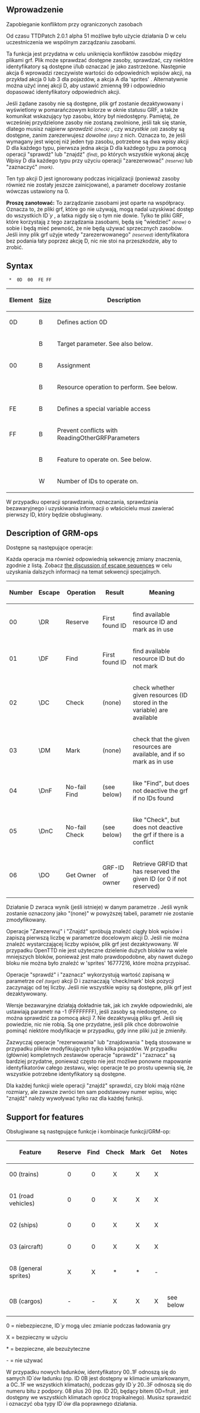 {{pl/Development/NewGRF/inne strony|en=newgrf-specs.tt-wiki.net/wiki/GRFResourceManagement|pl=pl/Development/NewGRF/NFO Specs/GRFResourceManagement}}
<!--{{-}}<br>--><!--{{ambox | text = w trakcie edycji.}}--><!-- -->
== Wprowadzenie ==

Zapobieganie konfliktom przy ograniczonych zasobach



Od czasu TTDPatch 2.0.1 alpha 51 możliwe było użycie działania D w celu uczestniczenia we wspólnym zarządzaniu zasobami.

Ta funkcja jest przydatna w celu uniknięcia konfliktów zasobów między plikami grf. Plik może sprawdzać dostępne zasoby, sprawdzać, czy niektóre identyfikatory są dostępne i/lub oznaczać je jako zastrzeżone. Następnie akcja 6 wprowadzi rzeczywiste wartości do odpowiednich wpisów akcji, na przykład akcja 0 lub 3 dla pojazdów, a akcja A dla 'sprites' . Alternatywnie można użyć innej akcji D, aby ustawić zmienną 99 i odpowiednio dopasować identyfikatory odpowiednich akcji.

Jeśli żądane zasoby nie są dostępne, plik grf zostanie dezaktywowany i wyświetlony w pomarańczowym kolorze w oknie statusu GRF, a także komunikat wskazujący typ zasobu, który był niedostępny. Pamiętaj, że wcześniej przydzielone zasoby nie zostaną zwolnione, jeśli tak się stanie, dlatego musisz najpierw ''sprawdzić'' <small>''(check)''</small> , czy ''wszystkie'' <small>''(all)''</small>  zasoby są dostępne, zanim zarezerwujesz ''dowolne'' <small>''(any)''</small> z nich. Oznacza to, że jeśli wymagany jest więcej niż jeden typ zasobu, potrzebne są dwa wpisy akcji D dla każdego typu, pierwsza jedna akcja D dla każdego typu za pomocą operacji "sprawdź" lub "znajdź" <small>''(find)''</small>, po których wszystkie wykonaj akcję Wpisy D dla każdego typu przy użyciu operacji "zarezerwować" <small>''(reserve)''</small> lub "zaznaczyć" <small>''(mark)''</small>.

Ten typ akcji D jest ignorowany podczas inicjalizacji (ponieważ zasoby również nie zostały jeszcze zainicjowane), a parametr docelowy zostanie wówczas ustawiony na 0.

'''Proszę zanotować:''' To zarządzanie zasobami jest oparte na współpracy. Oznacza to, że pliki grf, które go nie używają, mogą nadal uzyskiwać dostęp do wszystkich ID''`y'' , a łatka nigdy się o tym nie dowie. Tylko te pliki GRF, które korzystają z tego zarządzania zasobami, będą się "wiedzieć" <small>''(know)''</small> o sobie i będą mieć pewność, że nie będą używać sprzecznych zasobów. Jeśli inny plik grf użyje wtedy "zarezerwowanego" <small>''(reserved)''</small> identyfikatora bez podania łaty poprzez akcję D, nic nie stoi na przeszkodzie, aby to zrobić.

== Syntax ==

 <Sprite-number> * <Length> 0D <target> 00 <GRM-op> FE FF <feature> <count>

{|
!Element!![[pl/Development/NewGRF/NFO Specs/GRFActionsDetailed|Size]]!!Description

|-
|0D||B||Defines action 0D

|-
|<target>||B||Target parameter. See also below.

|-
|00||B||Assignment

|-
|<GRM-op>||B||Resource operation to perform. See below.

|-
|FE||B||Defines a special variable access

|-
|FF||B||Prevent conflicts with ReadingOtherGRFParameters

|-
|<feature>||B||Feature to operate on. See below.

|-
|<count>||W||Number of IDs to operate on.
|}

W przypadku operacji sprawdzania, oznaczania, sprawdzania bezawaryjnego i uzyskiwania informacji o właścicielu <target> musi zawierać pierwszy ID, który będzie obsługiwany.

== Description of GRM-ops ==

Dostępne są następujące operacje:

Każda operacja ma również odpowiednią sekwencję zmiany znaczenia, zgodnie z listą. Zobacz [[pl/Development/NewGRF/NFO Specs/GRFActionsDetailed#byte-order|the discussion of escape sequences]] w celu uzyskania dalszych informacji na temat sekwencji specjalnych.

{|
!Number!!Escape!!Operation!!Result!!Meaning

|-
|00||\DR||Reserve||First found ID||find available resource ID and mark as in use

|-
|01||\DF||Find||First found ID||find available resource ID but do not mark

|-
|02||\DC||Check||(none)||check whether given resources (ID stored in the <target> variable) are available

|-
|03||\DM||Mark||(none)||check that the given resources are available, and if so mark as in use

|-
|04||\DnF||No-fail Find||(see below)||like "Find", but does not deactive the grf if no IDs found

|-
|05||\DnC||No-fail Check||(see below)||like "Check", but does not deactive the grf if there is a conflict

|-
|06||\DO||Get Owner||GRF-ID of owner||Retrieve GRFID that has reserved the given ID (or 0 if not reserved)
|}

Działanie D zwraca wynik (jeśli istnieje) w danym parametrze <target>. Jeśli wynik zostanie oznaczony jako "(none)" w powyższej tabeli, parametr <target> nie zostanie zmodyfikowany.

Operacje "Zarezerwuj" i "Znajdź" spróbują znaleźć ciągły blok <count> wpisów i zapiszą pierwszą liczbę w parametrze docelowym akcji D. Jeśli nie można znaleźć wystarczającej liczby wpisów, plik grf jest dezaktywowany. W przypadku OpenTTD nie jest użyteczne dzielenie dużych bloków na wiele mniejszych bloków, ponieważ jest mało prawdopodobne, aby nawet dużego bloku nie można było znaleźć w 'sprites' 16777216, które można przypisać.

Operacje "sprawdź" i "zaznacz" wykorzystują wartość zapisaną w parametrze ''cel'' <small>''(target)''</small> akcji D i zaznaczają 'check/mark' blok <count> pozycji zaczynając od tej liczby. Jeśli nie wszystkie wpisy są dostępne, plik grf jest dezaktywowany.

Wersje bezawaryjne działają dokładnie tak, jak ich zwykłe odpowiedniki, ale ustawiają parametr <target> na -1 (FFFFFFFF), jeśli zasoby są niedostępne, co można sprawdzić za pomocą akcji 7. Nie dezaktywują pliku grf. Jeśli się powiedzie, nic nie robią. Są one przydatne, jeśli plik chce dobrowolnie pominąć niektóre modyfikacje w przypadku, gdy inne pliki już je zmieniły.

Zazwyczaj operacje  "rezerwowania" lub  "znajdowania " będą stosowane w przypadku plików modyfikujących tylko kilka pojazdów. W przypadku (głównie) kompletnych zestawów operacje  "sprawdź" i   "zaznacz" są bardziej przydatne, ponieważ często nie jest możliwe ponowne mapowanie identyfikatorów całego zestawu, więc operacje te po prostu upewnią się, że wszystkie potrzebne identyfikatory są dostępne.

Dla każdej funkcji wiele operacji "znajdź" sprawdzi, czy bloki mają różne rozmiary, ale zawsze zwróci ten sam podstawowy numer wpisu, więc "znajdź" należy wywoływać tylko raz dla każdej funkcji.

== Support for features ==

Obsługiwane są następujące funkcje i kombinacje funkcji/GRM-op:

{|
!Feature!!Reserve!!Find!!Check!!Mark!!Get!!Notes

|-
|00 (trains)||<center>0</center>||<center>0</center>||<center>X</center>||<center>X</center>||<center>X</center>||

|-
|01 (road vehicles)||<center>0</center>||<center>0</center>||<center>X</center>||<center>X</center>||<center>X</center>||

|-
|02 (ships)||<center>0</center>||<center>0</center>||<center>X</center>||<center>X</center>||<center>X</center>||

|-
|03 (aircraft)||<center>0</center>||<center>0</center>||<center>X</center>||<center>X</center>||<center>X</center>||

|-
|08 (general sprites)||<center>X</center>||<center>X</center>||<center>*</center>||<center>*</center>||<center>-</center>||

|-
|0B (cargos)||<center>-</center>||<center>-</center>||<center>X</center>||<center>X</center>||<center>X</center>||see below
|}

0 = niebezpieczne, ID''`y'' mogą ulec zmianie podczas ładowania gry

X = bezpieczny w użyciu

<nowiki>*</nowiki> = bezpieczne, ale bezużyteczne

- = nie używać

W przypadku nowych ładunków, identyfikatory 00..1F odnoszą się do samych ID''`ów'' ładunku (np. ID 0B jest dostępny w klimacie umiarkowanym, a 0C..1F we wszystkich klimatach), podczas gdy ID''`y'' 20..3F odnoszą się do numeru bitu z podpory. 08 plus 20 (np. ID 2D, będący bitem 0D=fruit , jest dostępny we wszystkich klimatach oprócz tropikalnego). Musisz sprawdzić i oznaczyć oba typy ID''`ów'' dla poprawnego działania.
